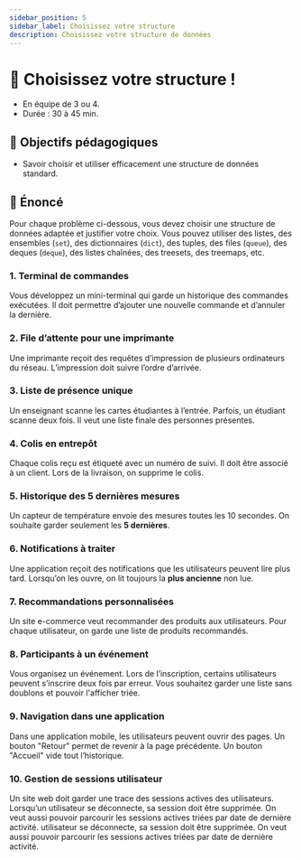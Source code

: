 ```yaml
---
sidebar_position: 5
sidebar_label: Choisissez votre structure
description: Choisissez votre structure de données
---
```



# 🧪 Choisissez votre structure !

- En équipe de 3 ou 4.
- Durée : 30 à 45 min.

## 🎯 Objectifs pédagogiques

- Savoir choisir et utiliser efficacement une structure de données standard.

## 📜 Énoncé

Pour chaque problème ci-dessous, vous devez choisir une structure
de données adaptée et justifier votre choix. Vous pouvez
utiliser des listes, des ensembles (`set`), des dictionnaires (`dict`), des
tuples, des files (`queue`), des deques (`deque`), des listes chaînées, des
treesets, des treemaps, etc.

### 1. Terminal de commandes

Vous développez un mini-terminal qui garde un historique des commandes
exécutées. Il doit permettre d’ajouter une nouvelle commande et d’annuler la
dernière.

### 2. File d’attente pour une imprimante

Une imprimante reçoit des requêtes d’impression de plusieurs ordinateurs du
réseau. L’impression doit suivre l’ordre d’arrivée.

### 3. Liste de présence unique

Un enseignant scanne les cartes étudiantes à l’entrée. Parfois, un étudiant
scanne deux fois. Il veut une liste finale des personnes présentes.

### 4. Colis en entrepôt

Chaque colis reçu est étiqueté avec un numéro de suivi. Il doit être associé à
un client. Lors de la livraison, on supprime le colis.

### 5. Historique des 5 dernières mesures

Un capteur de température envoie des mesures toutes les 10 secondes. On
souhaite garder seulement les **5 dernières**.

### 6. Notifications à traiter

Une application reçoit des notifications que les utilisateurs peuvent lire plus
tard. Lorsqu’on les ouvre, on lit toujours la **plus ancienne** non lue.

### 7. Recommandations personnalisées

Un site e-commerce veut recommander des produits aux utilisateurs. Pour chaque
utilisateur, on garde une liste de produits recommandés.

### 8. Participants à un événement

Vous organisez un événement. Lors de l’inscription, certains utilisateurs
peuvent s’inscrire deux fois par erreur. Vous souhaitez garder une liste sans
doublons et pouvoir l'afficher triée.

### 9. Navigation dans une application

Dans une application mobile, les utilisateurs peuvent ouvrir des pages. Un bouton
"Retour" permet de revenir à la page précédente. Un bouton "Accueil" vide tout
l’historique.

### 10. Gestion de sessions utilisateur

Un site web doit garder une trace des sessions actives des utilisateurs. Lorsqu’un
utilisateur se déconnecte, sa session doit être supprimée. On veut aussi pouvoir
parcourir les sessions actives triées par date de dernière activité.
utilisateur se déconnecte, sa session doit être supprimée. On veut aussi pouvoir
parcourir les sessions actives triées par date de dernière activité.
